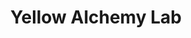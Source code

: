 ---
title: "Yellow Alchemy Lab"
meta_title: "Yellow Alchemy Lab craft"
description: "Craft de Yellow Alchemy Lab"
rank: "s"
draft: false
name: "Yellow Alchemy Lab"
recipe_img: "https://wiki.pokexgames.com/images/d/d9/Yellow_Alchemy_Lab.png"
level: 100
craft_time: 432000
result: 1
value_npc: 1
ingredients:
  - name: "Glass"
    quantity: 50
    item_img: "https://wiki.pokexgames.com/images/1/15/Glass.png"
    value_npc: 1
  - name: "Boost Stone"
    quantity: 1
    item_img: "https://wiki.pokexgames.com/images/0/01/Boost1.png"
    value_npc: 1
  - name: "Electric Rat Tail"
    quantity: 150
    item_img: "https://wiki.pokexgames.com/images/d/d9/Electric_Rat_Tail.png"
    value_npc: 1
  - name: "Strong Nature Energy"
    quantity: 8
    item_img: "https://wiki.pokexgames.com/images/5/5f/Strong_Nature_Energy.png"
    value_npc: 1
---